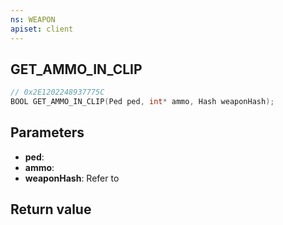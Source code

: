 ```yaml
---
ns: WEAPON
apiset: client
---
```

## GET_AMMO_IN_CLIP

```c
// 0x2E1202248937775C
BOOL GET_AMMO_IN_CLIP(Ped ped, int* ammo, Hash weaponHash);
```


## Parameters
* **ped**:
* **ammo**:
* **weaponHash**: Refer to <EmbeddedEnum name="eWeaponHash" />

## Return value

